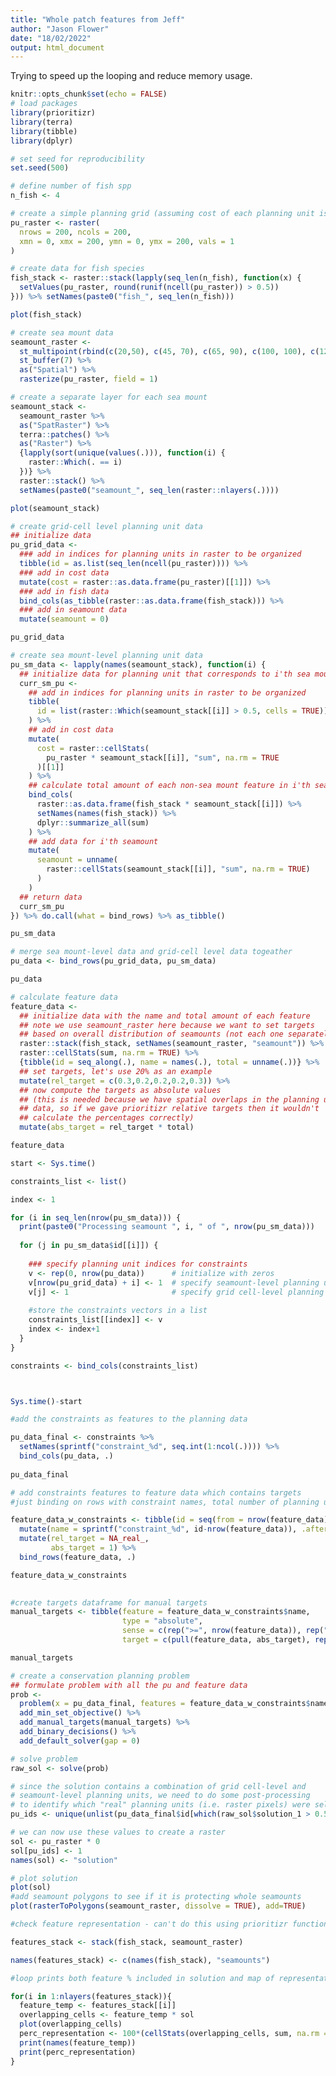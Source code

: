 ```yaml
---
title: "Whole patch features from Jeff"
author: "Jason Flower"
date: "18/02/2022"
output: html_document
---
```


Trying to speed up the looping and reduce memory usage.

```r
knitr::opts_chunk$set(echo = FALSE)
# load packages
library(prioritizr)
library(terra)
library(tibble)
library(dplyr)

# set seed for reproducibility
set.seed(500)

# define number of fish spp
n_fish <- 4
```

```r
# create a simple planning grid (assuming cost of each planning unit is equal)
pu_raster <- raster(
  nrows = 200, ncols = 200,
  xmn = 0, xmx = 200, ymn = 0, ymx = 200, vals = 1
)
```
```r
# create data for fish species
fish_stack <- raster::stack(lapply(seq_len(n_fish), function(x) {
  setValues(pu_raster, round(runif(ncell(pu_raster)) > 0.5))
})) %>% setNames(paste0("fish_", seq_len(n_fish)))

plot(fish_stack)                 
```


```r
# create sea mount data
seamount_raster <-
  st_multipoint(rbind(c(20,50), c(45, 70), c(65, 90), c(100, 100), c(120, 150), c(30, 160), c(10, 20), c(15, 80), c(20, 180))) %>%
  st_buffer(7) %>%
  as("Spatial") %>%
  rasterize(pu_raster, field = 1)
```

```r
# create a separate layer for each sea mount
seamount_stack <-
  seamount_raster %>%
  as("SpatRaster") %>%
  terra::patches() %>%
  as("Raster") %>%
  {lapply(sort(unique(values(.))), function(i) {
    raster::Which(. == i)
  })} %>%
  raster::stack() %>%
  setNames(paste0("seamount_", seq_len(raster::nlayers(.))))

plot(seamount_stack)
```

```r
# create grid-cell level planning unit data
## initialize data
pu_grid_data <-
  ### add in indices for planning units in raster to be organized
  tibble(id = as.list(seq_len(ncell(pu_raster)))) %>%
  ### add in cost data
  mutate(cost = raster::as.data.frame(pu_raster)[[1]]) %>%
  ### add in fish data
  bind_cols(as_tibble(raster::as.data.frame(fish_stack))) %>%
  ### add in seamount data
  mutate(seamount = 0)

pu_grid_data
```

```r
# create sea mount-level planning unit data
pu_sm_data <- lapply(names(seamount_stack), function(i) {
  ## initialize data for planning unit that corresponds to i'th sea mount
  curr_sm_pu <-
    ## add in indices for planning units in raster to be organized
    tibble(
      id = list(raster::Which(seamount_stack[[i]] > 0.5, cells = TRUE))
    ) %>%
    ## add in cost data
    mutate(
      cost = raster::cellStats(
        pu_raster * seamount_stack[[i]], "sum", na.rm = TRUE
      )[[1]]
    ) %>%
    ## calculate total amount of each non-sea mount feature in i'th sea mount pu
    bind_cols(
      raster::as.data.frame(fish_stack * seamount_stack[[i]]) %>%
      setNames(names(fish_stack)) %>%
      dplyr::summarize_all(sum)
    ) %>%
    ## add data for i'th seamount
    mutate(
      seamount = unname(
        raster::cellStats(seamount_stack[[i]], "sum", na.rm = TRUE)
      )
    )
  ## return data
  curr_sm_pu
}) %>% do.call(what = bind_rows) %>% as_tibble()

pu_sm_data
```

```r
# merge sea mount-level data and grid-cell level data togeather
pu_data <- bind_rows(pu_grid_data, pu_sm_data)

pu_data
```

```r
# calculate feature data
feature_data <-
  ## initialize data with the name and total amount of each feature
  ## note we use seamount_raster here because we want to set targets
  ## based on overall distribution of seamounts (not each one separately)
  raster::stack(fish_stack, setNames(seamount_raster, "seamount")) %>%
  raster::cellStats(sum, na.rm = TRUE) %>%
  {tibble(id = seq_along(.), name = names(.), total = unname(.))} %>%
  ## set targets, let's use 20% as an example
  mutate(rel_target = c(0.3,0.2,0.2,0.2,0.3)) %>%
  ## now compute the targets as absolute values
  ## (this is needed because we have spatial overlaps in the planning unit
  ## data, so if we gave prioritizr relative targets then it wouldn't
  ## calculate the percentages correctly)
  mutate(abs_target = rel_target * total)

feature_data
```


```r

start <- Sys.time()

constraints_list <- list()

index <- 1

for (i in seq_len(nrow(pu_sm_data))) {
  print(paste0("Processing seamount ", i, " of ", nrow(pu_sm_data)))
  
  for (j in pu_sm_data$id[[i]]) {
    
    ### specify planning unit indices for constraints
    v <- rep(0, nrow(pu_data))      # initialize with zeros
    v[nrow(pu_grid_data) + i] <- 1  # specify seamount-level planning unit
    v[j] <- 1                       # specify grid cell-level planning unit
    
    #store the constraints vectors in a list
    constraints_list[[index]] <- v
    index <- index+1
  }
}

constraints <- bind_cols(constraints_list)



Sys.time()-start
```

```r
#add the constraints as features to the planning data

pu_data_final <- constraints %>% 
  setNames(sprintf("constraint_%d", seq.int(1:ncol(.)))) %>% 
  bind_cols(pu_data, .)
  
pu_data_final

```

```r
# add constraints features to feature data which contains targets
#just binding on rows with constraint names, total number of planning units which is always 2 - 1 inside the planning grid and 1 inside the seamount grid, and target will be 1 - only want 1 of those, not both otherwise we would be selecting the same cell twice

feature_data_w_constraints <- tibble(id = seq(from = nrow(feature_data)+1, to = (nrow(feature_data) + length(constraints)), by = 1), total = 2) %>% 
  mutate(name = sprintf("constraint_%d", id-nrow(feature_data)), .after = id) %>% 
  mutate(rel_target = NA_real_,
         abs_target = 1) %>% 
  bind_rows(feature_data, .)

feature_data_w_constraints
  
```

```r
#create targets dataframe for manual targets
manual_targets <- tibble(feature = feature_data_w_constraints$name,
                         type = "absolute",
                         sense = c(rep(">=", nrow(feature_data)), rep("<=", length(constraints))),
                         target = c(pull(feature_data, abs_target), rep(1, length(constraints))))

manual_targets
```

```r
# create a conservation planning problem
## formulate problem with all the pu and feature data
prob <-
  problem(x = pu_data_final, features = feature_data_w_constraints$name, cost_column = "cost") %>%
  add_min_set_objective() %>%
  add_manual_targets(manual_targets) %>%
  add_binary_decisions() %>%
  add_default_solver(gap = 0)
```

```r

# solve problem
raw_sol <- solve(prob)

# since the solution contains a combination of grid cell-level and
# seamount-level planning units, we need to do some post-processing
# to identify which "real" planning units (i.e. raster pixels) were selected
pu_ids <- unique(unlist(pu_data_final$id[which(raw_sol$solution_1 > 0.5)]))

# we can now use these values to create a raster
sol <- pu_raster * 0
sol[pu_ids] <- 1
names(sol) <- "solution"

# plot solution
plot(sol)
#add seamount polygons to see if it is protecting whole seamounts
plot(rasterToPolygons(seamount_raster, dissolve = TRUE), add=TRUE)
```

```r
#check feature representation - can't do this using prioritizr functions due to overlapping areas

features_stack <- stack(fish_stack, seamount_raster)

names(features_stack) <- c(names(fish_stack), "seamounts")

#loop prints both feature % included in solution and map of representation of each feature in solution

for(i in 1:nlayers(features_stack)){
  feature_temp <- features_stack[[i]]
  overlapping_cells <- feature_temp * sol
  plot(overlapping_cells)
  perc_representation <- 100*(cellStats(overlapping_cells, sum, na.rm = TRUE)/cellStats(feature_temp, sum, na.rm =TRUE))
  print(names(feature_temp))
  print(perc_representation)
}

```

